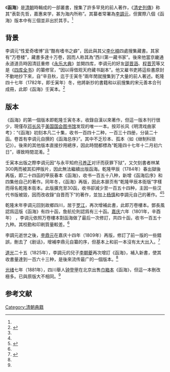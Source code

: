 《'''函海'''》是[[清朝|清朝]]時輯成的一部叢書，搜集了許多罕見的前人著作，《[[清史列傳|清史列傳]]》称其“表彰先哲，嘉惠来学，甚为海内所称”。其纂者常署為[[李調元|李調元]]，但實際八個《函海》版本中有三個並非出於其手。<ref name=劉平中1/>
==背景==
李调元“性爱奇嗜博”且“酷有嗜书之癖”，因此與其父[[李化楠|李化楠]]四處搜集藏書。其家有“万卷楼”，藏書多達十万卷，因而人称其為“西川第一藏书家”。後來他當京畿通永道道员時因清廷重修《[[永乐大典|永乐大典]]》並開四库，李调元的好友[[邵晋涵|邵晋涵]]、[[程晋芳|程晋芳]]等又是《[[四库全书|四库全书]]》的纂修官，“因以得借观天府藏书副本”。他又雇书吏將這些書原封不動地抄下來，自“辛丑秋，迄于壬寅冬”兩年閒就搜集到了大量的前人著述。乾隆四十七年（1782年，即壬寅年）冬，他將新抄的書籍和以前搜集的宋元善本合刊成冊，此即《函海》壬寅本。<ref name=劉平中1>{{cite journal |author=劉平中 |date= 2012|title=李调元乾隆诸版《函海》述略|url= |journal=中華文化論壇|volume= |issue=5 |pages=139-142|doi= |access-date=}}</ref>

==版本==
《函海》的第一個版本即乾隆壬寅冬本，收錄自漢以來著作，但這一版本刊行很少，現僅存[[邓长风|邓长风]]于[[美国国会图书馆|美国国会图书馆]]发现的唯一一本。按邓长风《明清戏曲家考》：“《函海》初刻本凡二十集，收书一百四十二种，一百三十四册，分装二十函。卷首有李调元自撰的《函海总序》”。其中不乏珍本、孤本（如《继制科琐记》）。後來的其他版本直接抄用總序，因此時間都標為“乾隆四十七年十二月初六日”，導致時間混淆。<ref name=劉平中1/>

壬寅本出版之際李调元因“与永平知府[[弓养正|弓养正]]对讦而获罪下狱”，又欠刻書者林某300两而被其扣押版片，因此無法繼續出版函海。乾隆甲辰（1784年）春出獄後再版，即二十四函的甲辰春本《函海》，收书一百五十八种，新增《函海后序》和四集他自己的著作。同年冬，《函海》再版，因此本扉页有“乾隆甲辰本衙版”字樣而得名乾隆本衙本。此版擴充至30函，收书卻減少至一百五十四种，主因一些汉代书版被毀，因而改收錄“自晋而下”的著作，並加上[[杨慎|杨慎]]和李調元自己的著作。<ref name=劉平中1/><ref>{{cite journal |author=李春光 |date= 1992|title=《函海》述略——一部以收蜀人著述为主的丛书|url= |journal=社会科学研完 |volume= |issue=1 |pages=89-92|doi= |access-date=}}</ref>

乾隆末年李调元回到故鄉四川，居于[[罗江|罗江]]，再次增補此書，此即万卷樓本。鄧長風認爲這版《函海》有四十函，詹航伦則認爲有三十函。[[嘉庆|嘉庆]]六年（1801年，辛酉年） ，李调元依照万卷樓本對函海做了最后一次修訂，共四十函，收书一百五十九种。其校勘和印刷質量較差。<ref name=劉平中1/>

李調元逝世之後，[[李鼎元|李鼎元]]在嘉庆十四年（1809年）再版，修訂了前一版的一些錯誤，刪去了《剧话》，增補李鼎元自纂的序，但基本上和前一本沒有太大出入。<ref name=劉平中2>{{cite journal |author=劉平中 |date= 2012|title=天下奇书:《函海》的版本源流及其价值特点|url= |journal=唐都学刊|volume=28 |issue=3 |pages=67-73|doi= |access-date=}}</ref> 

[[道光|道光]]二十五（1825年），李調元的兒子[[李朝夔|李朝夔]]再次增訂《函海》，補入新書，使其收書量達到一百六十三种，是後來流传最广的一個版本。<ref name=劉平中2/>

[[光绪|光绪]]七年（1881年），四川舉人[[钟登甲|钟登甲]]在北京出售[[巾箱本|巾箱本]]《函海》，但這一本刪改極多。已與原版大不相同。<ref name=劉平中2/>

==参考文献==
{{reflist}}

[[Category:清朝典籍|Category:清朝典籍]]